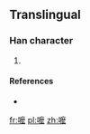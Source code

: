 ==Translingual==

===Han character===
{{Han char|rn=30|rad=口|as=14|sn=17|four=|canj=口戈木戈 (RIDI)}}

# {{defn|Han|sort=口14}}

====References====
* {{Han ref|kx=0212.191|hdz=10697.031|uh=5692|ud=22162}}

[[fr:嚒]]
[[pl:嚒]]
[[zh:嚒]]